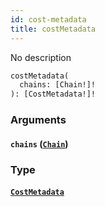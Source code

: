 ```yaml
---
id: cost-metadata
title: costMetadata
---
```



No description

```graphql
costMetadata(
  chains: [Chain!]!
): [CostMetadata!]!
```


### Arguments

#### `chains` ([`Chain`](../../references/enums/chain))




### Type

#### [`CostMetadata`](../../references/objects/cost-metadata) 






